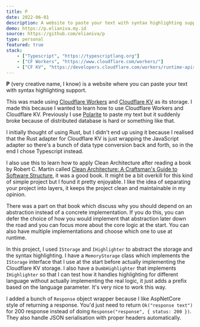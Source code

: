 ```yaml
---
title: P
date: 2022-06-01
description: A website to paste your text with syntax highlighting support.
demo: https://p.elianiva.my.id
source: https://github.com/elianiva/p
type: personal
featured: true
stack:
    - ["Typescript", "https://typescriptlang.org"]
    - ["CF Workers", "https://www.cloudflare.com/workers/"]
    - ["CF KV", "https://developers.cloudflare.com/workers/runtime-apis/kv/"]
---
```


**P** (very creative name, I know) is a website where you can paste your text with syntax highlighting support.

This was made using [Cloudflare Workers](https://www.cloudflare.com/workers/) and [Cloudflare KV](https://developers.cloudflare.com/workers/runtime-apis/kv/) as its storage. I made this because I wanted to learn how to use Cloudflare Workers and Cloudflare KV. Previously I use [Polarite](https://github.com/teknologi-umum/polarite) to paste my text but it suddenly broke because of distributed database is hard or something like that.

I initially thought of using Rust, but I didn't end up using it because I realised that the Rust adapter for Cloudflare KV is just wrapping the JavaScript adapter so there's a bunch of data type conversion back and forth, so in the end I chose Typescript instead.

I also use this to learn how to apply Clean Architecture after reading a book by Robert C. Martin called [Clean Architecture: A Craftsman's Guide to Software Structure](https://www.amazon.co.uk/Clean-Architecture-Craftsmans-Software-Structure/dp/0134494164), it was a good book.
It might be a bit overkill for this kind of simple project but I found it pretty enjoyable. I like the idea of separating your project into layers, it keeps the project clean and maintainable in my opinion.

There was a part on that book which discuss why you should depend on an abstraction instead of a concrete implementation. If you do this, you can defer the choice of how you would implement that abstraction later down the road and you can focus more about the core logic at the start. You can also have multiple implementations and choose which one to use at runtime.

In this project, I used `IStorage` and `IHighlighter` to abstract the storage and the syntax highlighting. I have a `MemoryStorage` class which implements the `IStorage` interface that I use at the start before actually implementing the Cloudflare KV storage. I also have a `DumbHighlighter` that implements `IHighlighter` so that I can test how it handles highlighting for different language without actually implementing the real logic, it just adds a prefix based on the language parameter. It's very nice to work this way.

I added a bunch of `Response` object wrapper because I like AspNetCore style of returning a response. You'd just need to return `Ok("response text")` for 200 response instead of doing `Response("response", { status: 200 })`. They also handle JSON serialisation with proper headers automatically.

